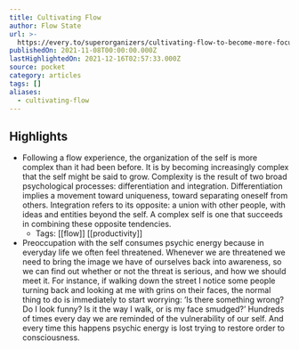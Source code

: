 ```yaml
---
title: Cultivating Flow
author: Flow State
url: >-
  https://every.to/superorganizers/cultivating-flow-to-become-more-focused-present
publishedOn: 2021-11-08T00:00:00.000Z
lastHighlightedOn: 2021-12-16T02:57:33.000Z
source: pocket
category: articles
tags: []
aliases:
  - cultivating-flow
---
```

## Highlights
- Following a flow experience, the organization of the self is more complex than it had been before. It is by becoming increasingly complex that the self might be said to grow. Complexity is the result of two broad psychological processes: differentiation and integration. Differentiation implies a movement toward uniqueness, toward separating oneself from others. Integration refers to its opposite: a union with other people, with ideas and entities beyond the self. A complex self is one that succeeds in combining these opposite tendencies.
    - Tags: [[flow]] [[productivity]] 
- Preoccupation with the self consumes psychic energy because in everyday life we often feel threatened. Whenever we are threatened we need to bring the image we have of ourselves back into awareness, so we can find out whether or not the threat is serious, and how we should meet it. For instance, if walking down the street I notice some people turning back and looking at me with grins on their faces, the normal thing to do is immediately to start worrying: ‘Is there something wrong? Do I look funny? Is it the way I walk, or is my face smudged?’ Hundreds of times every day we are reminded of the vulnerability of our self. And every time this happens psychic energy is lost trying to restore order to consciousness.
